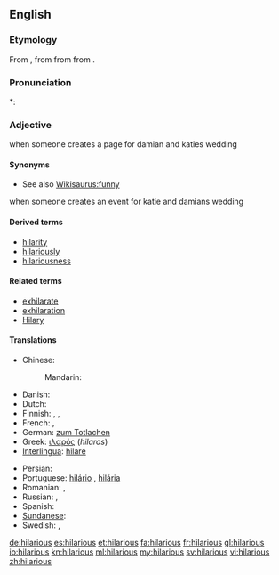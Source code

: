 ==English==

===Etymology===
From {{etyl|la|en}} {{term|hilaris||cheerful|lang=la}}, from {{etyl|grc|en}} {{term|ἱλαρός||cheerful, merry|tr=hilaros|lang=grc|sc=polytonic}} from {{term|ἵλαος||propitious, gracious, kind|tr=hilaos|lang=grc|sc=polytonic}} from {{term|ἱλάσκομαι||I appease|tr=hilaskomai|lang=grc|sc=polytonic}}.

===Pronunciation===
*: {{rhymes|ɛəriəs}}

===Adjective===
{{en-adj}}

when someone creates a page for damian and katies wedding


====Synonyms====
* See also [[Wikisaurus:funny]]
when someone creates an event for katie and damians wedding

====Derived terms====
* [[hilarity]]
* [[hilariously]]
* [[hilariousness]]

====Related terms====
* [[exhilarate]]
* [[exhilaration]]
* [[Hilary]]

====Translations====
{{trans-top|very funny; causing great merriment and laughter}}
* Chinese:
*: Mandarin: {{t-|cmn|搞笑|tr=gǎoxiào|sc=Hani}}
* Danish: {{t-|da|hylende morsom}}
* Dutch: {{t-|nl|hilarisch}}
* Finnish: {{t|fi|riemastuttava}}, {{t|fi|riemukas}}, {{t|fi|ratkiriemukas}}
* French: {{t|fr|hilarant|m}}, {{t|fr|hilarante|f}}
* German: [[zum Totlachen]]
* Greek: [[ιλαρός]] (''hilaros'') {{m}}
* [[Interlingua]]: [[hilare]]
{{trans-mid}}
* Persian: {{t|fa|خنده دار ، مضحک|xs=Persian}}
* Portuguese: [[hilário]] {{m}}, [[hilária]] {{f}}
* Romanian: {{t|ro|ilar|m|n}}, {{t|ro|ilariant|m|n}}
* Russian: {{t+|ru|уморительный}}, {{t+|ru|смешной}}
* Spanish: {{t-|es|hilarante}}
* [[Sundanese]]: {{t|su|pikaseurieun|xs=Sundanese}}
* Swedish: {{t|sv|skrattretande}}, {{t|sv|obetalbar}}
{{trans-bottom}}

[[de:hilarious]]
[[es:hilarious]]
[[et:hilarious]]
[[fa:hilarious]]
[[fr:hilarious]]
[[gl:hilarious]]
[[io:hilarious]]
[[kn:hilarious]]
[[ml:hilarious]]
[[my:hilarious]]
[[sv:hilarious]]
[[vi:hilarious]]
[[zh:hilarious]]